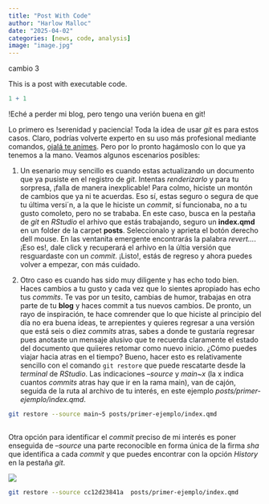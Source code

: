 ```yaml
---
title: "Post With Code"
author: "Harlow Malloc"
date: "2025-04-02"
categories: [news, code, analysis]
image: "image.jpg"
---
```



cambio 3

This is a post with executable code.

```r
1 + 1
```


!Eché a perder mi blog, pero tengo una verión buena en git!

Lo primero es !serenidad y paciencia! Toda la idea de usar _git_ es para estos casos. Claro, podrías volverte experto en su uso más profesional mediante comandos, [ojalá te animes](https://www.epirhandbook.com/es/new_pages/collaboration.es.html). Pero por lo pronto hagámoslo con lo que ya tenemos a la mano. Veamos algunos escenarios posibles:

1. Un esenario muy sencillo es cuando estas actualizando un documento que ya pusiste en el registro de _git_. Intentas _renderizarlo_ y para tu sorpresa, ¡falla de manera inexplicable! Para colmo, hiciste un montón de cambios que ya ni te acuerdas. Eso sí, estas seguro o segura de que tu última versi´n, a la que le hiciste un _commit_, sí funcionaba, no a tu gusto comoleto, pero no se trababa. En este caso, busca en la pestaña de _git_ en _RStudio_ el arhivo que estás trabajando, seguro un **index.qmd** en un folder de la carpet **posts**. Seleccionalo y aprieta el botón derecho dell mouse. En las ventanita emergente encontrarás la palabra _revert..._. ¡Eso es!, dale click y recuperará el arhivo en la últia versión que resguardaste con un _commit_. ¡Listo!, estás de regreso y ahora puedes volver a empezar, con más cuidado.

2. Otro caso es cuando has sido muy diligente y has echo todo bien. Haces cambios a tu gusto y cada vez que lo sientes apropiado has echo tus _commits_. Te vas por un tesito, cambias de humor, trabajas en otra parte de tu **blog** y haces commit a tus nuevos cambios. De pronto, un rayo de inspiración, te hace comrender que lo que hiciste al principio del día no era buena ideas, te arrepientes y quieres regresar a una versión que está seis o diez _commits_ atras, sabes a donde te gustaría regresar pues anotaste un mensaje alusivo que te recuerda claramente el estado del documento que quiieres retomar como nuevo inicio. ¿Cómo puedes viajar hacia atras en el tiempo? Bueno, hacer esto es relativamente sencillo con el comando `git restore` que puede rescatarte desde la _terminal_ de _RStudio_. Las indicaciones _--source_ y _main~x_ (la x indica cuantos _commits_ atras hay que ir en la rama main), van de cajón, seguida de la ruta al archivo de tu interés, en este ejemplo _posts/primer-ejemplo/index.qmd_. 


```.bash

git restore --source main~5 posts/primer-ejemplo/index.qmd
 
```

Otra opción para identificar el _commit_ preciso de mi interés es poner enseguida de _--source_ una parte reconocible en forma única de la firma *sha* que identifica a cada _commit_ y que puedes encontrar con la opción _History_ en la pestaña _git_.

![](/images/)

```.bash

git restore --source cc12d23841a  posts/primer-ejemplo/index.qmd

```

